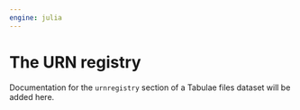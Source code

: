 ```yaml
---
engine: julia
---
```



# The URN registry



::: {.callout-caution title="Contents TBA"}
Documentation for the `urnregistry` section of a Tabulae files dataset will be added here.
:::
